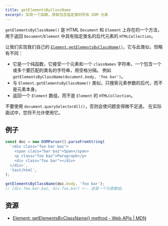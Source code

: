 ```yaml
---
title: getElementsByClassName
excerpt: 实现一个函数，获取包含指定类的所有 DOM 元素
---
```


`getElementsByClassName()` 是 HTML `Document` 和 `Element` 上存在的一个方法，用于返回 `Document`/`Element` 中具有指定类名的后代元素的 `HTMLCollection`。

让我们实现我们自己的 [`Element.getElementsByClassName()`](https://developer.mozilla.org/en-US/docs/Web/API/Element/getElementsByClassName)，它与此类似，但略有不同：

* 它是一个纯函数，它接受一个元素和一个 `classNames` 字符串，一个包含一个或多个要匹配的类名的字符串，用空格分隔。 例如 `getElementsByClassName(document.body, 'foo bar')`。
* 与 `Element.getElementsByClassName()` 类似，只搜索元素参数的后代，而不是元素本身。
* 返回一个 `Element` 数组，而不是 `Element` 的 `HTMLCollection`。

不要使用 `document.querySelectorAll()`，否则会使问题变得微不足道。 在实际面试中，您将不允许使用它。

## 例子

```js
const doc = new DOMParser().parseFromString(
  `<div class="foo bar baz">
    <span class="bar baz">Span</span>
    <p class="foo baz">Paragraph</p>
    <div class="foo bar"></div>
  </div>`,
  'text/html',
);

getElementsByClassName(doc.body, 'foo bar');
// [div.foo.bar.baz, div.foo.bar] <-- 这是一个元素数组。
```

## 资源

* [Element: getElementsByClassName() method - Web APIs | MDN](https://developer.mozilla.org/en-US/docs/Web/API/Element/getElementsByClassName)
